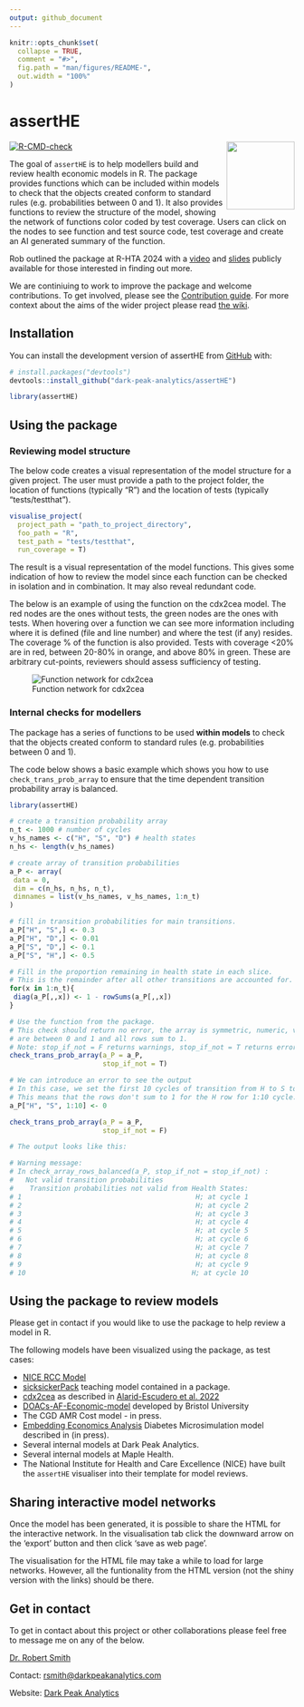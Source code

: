 ```yaml
---
output: github_document
---
```


<!-- README.md is generated from README.Rmd. Please edit that file 
You'll still need to render `README.Rmd` regularly, to keep `README.md` up-to-date. `devtools::build_readme()` is handy for this. 
-->

```r
knitr::opts_chunk$set(
  collapse = TRUE,
  comment = "#>",
  fig.path = "man/figures/README-",
  out.width = "100%"
)
```

# assertHE 

<div class="logos"><img src="https://github.com/dark-peak-analytics/darkpeak/blob/main/man/figures/logo_concise.PNG?raw=true" width="120px" align="right"></div>

<!-- badges: start -->
[![R-CMD-check](https://github.com/dark-peak-analytics/assertHE/actions/workflows/R-CMD-check.yaml/badge.svg)](https://github.com/dark-peak-analytics/assertHE/actions/workflows/R-CMD-check.yaml)

<!-- badges: end -->

The goal of `assertHE` is to help modellers build and review health economic models in R. The package provides functions which can be included within models to check that the objects created conform to standard rules (e.g. probabilities between 0 and 1). It also provides functions to review the structure of the model, showing the network of functions color coded by test coverage. Users can click on the nodes to see function and test source code, test coverage and create an AI generated summary of the function. 

Rob outlined the package at R-HTA 2024 with a [video](https://www.youtube.com/watch?v=wr8-w-6QGno) and [slides](https://github.com/RobertASmith/talks/blob/master/RHTA24-assertHE%20(1).pdf) publicly available for those interested in finding out more.

We are continiuing to work to improve the package and welcome contributions. To get involved, please see the [Contribution guide](https://github.com/dark-peak-analytics/assertHE/blob/main/CONTRIBUTING.md). For more context about the aims of the wider project please read [the wiki](https://github.com/dark-peak-analytics/assertHE/wiki/assertHE:-an-R-package-to-improve-quality-assurance-of-health-economic-models).

## Installation

You can install the development version of assertHE from [GitHub](https://github.com/) with:

``` r
# install.packages("devtools")
devtools::install_github("dark-peak-analytics/assertHE")

library(assertHE)
```

## Using the package

### Reviewing model structure 

The below code creates a visual representation of the model structure for a given project. The user must provide a path to the project folder, the location of functions (typically "R") and the location of tests (typically "tests/testthat").

```r

visualise_project(
  project_path = "path_to_project_directory",
  foo_path = "R",
  test_path = "tests/testthat",
  run_coverage = T)

```

The result is a visual representation of the model functions. This gives some indication of how to review the model since each function can be checked in isolation and in combination. It may also reveal redundant code. 

The below is an example of using the function on the cdx2cea model. The red nodes are the ones without tests, the green nodes are the ones with tests. When hovering over a function we can see more information including where it is defined (file and line number) and where the test (if any) resides. The coverage % of the function is also provided. Tests with coverage <20% are in red, between 20-80% in orange, and above 80% in green. These are arbitrary cut-points, reviewers should assess sufficiency of testing. 

![Function network for cdx2cea](https://github.com/dark-peak-analytics/assertHE/assets/41961614/0d330730-1e0b-40d9-b18b-b2ee14511cb6)

### Internal checks for modellers 

The package has a series of functions to be used **within models** to check that 
the objects created conform to standard rules (e.g. probabilities between 0 and 1).

The code below shows a basic example which shows you how to use `check_trans_prob_array` to ensure that the time dependent transition probability array is balanced.

```r
library(assertHE)

# create a transition probability array
n_t <- 1000 # number of cycles
v_hs_names <- c("H", "S", "D") # health states
n_hs <- length(v_hs_names)

# create array of transition probabilities
a_P <- array(
 data = 0,
 dim = c(n_hs, n_hs, n_t),
 dimnames = list(v_hs_names, v_hs_names, 1:n_t)
)

# fill in transition probabilities for main transitions.
a_P["H", "S",] <- 0.3
a_P["H", "D",] <- 0.01
a_P["S", "D",] <- 0.1
a_P["S", "H",] <- 0.5

# Fill in the proportion remaining in health state in each slice.
# This is the remainder after all other transitions are accounted for.
for(x in 1:n_t){
 diag(a_P[,,x]) <- 1 - rowSums(a_P[,,x])
}

# Use the function from the package.
# This check should return no error, the array is symmetric, numeric, values 
# are between 0 and 1 and all rows sum to 1.
# Note: stop_if_not = F returns warnings, stop_if_not = T returns errors.
check_trans_prob_array(a_P = a_P, 
                       stop_if_not = T)

# We can introduce an error to see the output
# In this case, we set the first 10 cycles of transition from H to S to 0.
# This means that the rows don't sum to 1 for the H row for 1:10 cycle.
a_P["H", "S", 1:10] <- 0

check_trans_prob_array(a_P = a_P, 
                       stop_if_not = F)

# The output looks like this:

# Warning message:
# In check_array_rows_balanced(a_P, stop_if_not = stop_if_not) :
#   Not valid transition probabilities
#    Transition probabilities not valid from Health States:
# 1                                           H; at cycle 1
# 2                                           H; at cycle 2
# 3                                           H; at cycle 3
# 4                                           H; at cycle 4
# 5                                           H; at cycle 5
# 6                                           H; at cycle 6
# 7                                           H; at cycle 7
# 8                                           H; at cycle 8
# 9                                           H; at cycle 9
# 10                                         H; at cycle 10

```

## Using the package to review models

Please get in contact if you would like to use the package to help review a model in R.

The following models have been visualized using the package, as test cases: \

* [NICE RCC Model](https://github.com/nice-digital/NICE-model-repo) \
* [sicksickerPack](https://github.com/dark-peak-analytics/sicksickerPack) teaching model contained in a package. \
* [cdx2cea](https://github.com/feralaes/cdx2cea) as described in [Alarid-Escudero et al. 2022](https://www.sciencedirect.com/science/article/pii/S1098301521017472) \
* [DOACs-AF-Economic-model](https://github.com/Bogdasayen/DOACs-AF-Economic-model) developed by Bristol University \
* The CGD AMR Cost model - in press. \
* [Embedding Economics Analysis](https://github.com/DanPollardSheff/Embedding-Economic-Analysis) Diabetes Microsimulation model described in (in press). \
* Several internal models at Dark Peak Analytics. \
* Several internal models at Maple Health. \
* The National Institute for Health and Care Excellence (NICE) have built the `assertHE` visualiser into their template for model reviews.

## Sharing interactive model networks

Once the model has been generated, it is possible to share the HTML for the 
interactive network. In the visualisation tab click the downward arrow on the
'export' button and then click 'save as web page'.

The visualisation for the HTML file may take a while to load for large networks. 
However, all the funtionality from the HTML version (not the shiny version with the links) should be there.

## Get in contact

To get in contact about this project or other collaborations please feel free to message me on any of the below.

[Dr. Robert Smith](https://www.linkedin.com/in/robert-smith-53b28438)

Contact: [rsmith@darkpeakanalytics.com](mailto:rsmith@darkpeakanalytics.com)

Website: [Dark Peak Analytics](https://www.darkpeakanalytics.com)
